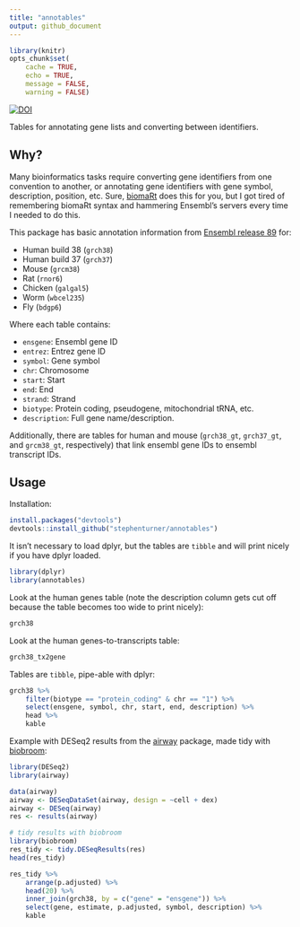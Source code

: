 ```yaml
---
title: "annotables"
output: github_document
---
```


```r
library(knitr)
opts_chunk$set(
    cache = TRUE,
    echo = TRUE,
    message = FALSE,
    warning = FALSE)
```

[![DOI](https://zenodo.org/badge/3882/stephenturner/annotables.svg)](https://zenodo.org/badge/latestdoi/3882/stephenturner/annotables)

Tables for annotating gene lists and converting between identifiers.

## Why?

Many bioinformatics tasks require converting gene identifiers from one convention to another, or annotating gene identifiers with gene symbol, description, position, etc. Sure, [biomaRt](https://bioconductor.org/packages/release/bioc/html/biomaRt.html) does this for you, but I got tired of remembering biomaRt syntax and hammering Ensembl's servers every time I needed to do this.

This package has basic annotation information from [Ensembl release 89](http://may2017.archive.ensembl.org/) for:

- Human build 38 (`grch38`)
- Human build 37 (`grch37`)
- Mouse (`grcm38`)
- Rat (`rnor6`)
- Chicken (`galgal5`)
- Worm (`wbcel235`)
- Fly (`bdgp6`)

Where each table contains:

- `ensgene`: Ensembl gene ID
- `entrez`: Entrez gene ID
- `symbol`: Gene symbol
- `chr`: Chromosome
- `start`: Start
- `end`: End
- `strand`: Strand
- `biotype`: Protein coding, pseudogene, mitochondrial tRNA, etc.
- `description`: Full gene name/description.

Additionally, there are tables for human and mouse (`grch38_gt`, `grch37_gt`, and `grcm38_gt`, respectively) that link ensembl gene IDs to ensembl transcript IDs.

## Usage

Installation:

```r
install.packages("devtools")
devtools::install_github("stephenturner/annotables")
```

It isn't necessary to load dplyr, but the tables are `tibble` and will print nicely if you have dplyr loaded.

```r
library(dplyr)
library(annotables)
```

Look at the human genes table (note the description column gets cut off because the table becomes too wide to print nicely):

```r
grch38
```

Look at the human genes-to-transcripts table:

```r
grch38_tx2gene
```

Tables are `tibble`, pipe-able with dplyr:

```r
grch38 %>% 
    filter(biotype == "protein_coding" & chr == "1") %>% 
    select(ensgene, symbol, chr, start, end, description) %>% 
    head %>% 
    kable
```


Example with DESeq2 results from the [airway](https://bioconductor.org/packages/release/data/experiment/html/airway.html) package, made tidy with [biobroom](http://www.bioconductor.org/packages/devel/bioc/html/biobroom.html):

```r
library(DESeq2)
library(airway)

data(airway)
airway <- DESeqDataSet(airway, design = ~cell + dex)
airway <- DESeq(airway)
res <- results(airway)

# tidy results with biobroom
library(biobroom)
res_tidy <- tidy.DESeqResults(res)
head(res_tidy)
```

```r
res_tidy %>% 
    arrange(p.adjusted) %>% 
    head(20) %>% 
    inner_join(grch38, by = c("gene" = "ensgene")) %>% 
    select(gene, estimate, p.adjusted, symbol, description) %>% 
    kable
```
